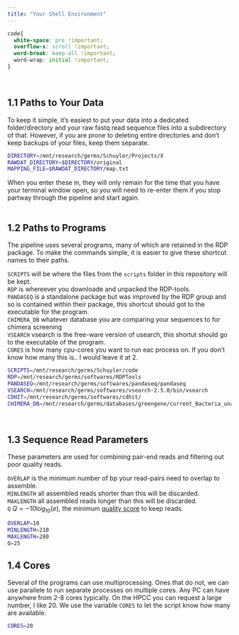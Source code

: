 ```yaml
---
title: "Your Shell Environment"
---
```

```css
code{
  white-space: pre !important;
  overflow-x: scroll !important;
  word-break: keep-all !important;
  word-wrap: initial !important;
}
```
<br>

## 1.1 Paths to Your Data

To keep it simple, it's easiest to put your data into a dedicated folder/directory and your raw fastq read sequence files into a subdirectory of that. However, if you are prone to deleting entire directories and don't keep backups of your files, keep them separate.

```bash
DIRECTORY=/mnt/research/germs/Schuyler/Projects/X
RAWDAT_DIRECTORY=$DIRECTORY/original
MAPPING_FILE=$RAWDAT_DIRECTORY/map.txt
```

When you enter these in, they will only remain for the time that you have your terminal window open, so you will need to re-enter them if you stop partway through the pipeline and start again.
<br><br>

## 1.2 Paths to Programs

The pipeline uses several programs, many of which are retained in the RDP package. To make the commands simple, it is easier to give these shortcut names to their paths.

`SCRIPTS` will be where the files from the `scripts` folder in this repository will be kept.<br>
`RDP` is whereever you downloade and unpacked the RDP-tools.<br>
`PANDASEQ` is a standalone package but was improved by the RDP group and so is contained within their package, this shortcut should got to the executable for the program.<br>
`CHIMERA_DB` whatever database you are comparing your sequences to for chimera screening<br>
`VSEARCH` vsearch is the free-ware version of usearch, this shortut should go to the executable of the program.<br>
`CORES` is how many cpu-cores you want to run eac process on. If you don't know how many this is.. I would leave it at 2.<br>

```bash
SCRIPTS=/mnt/research/germs/Schuyler/code
RDP=/mnt/research/germs/softwares/RDPTools
PANDASEQ=/mnt/research/germs/softwares/pandaseq/pandaseq
VSEARCH=/mnt/research/germs/softwares/vsearch-2.5.0/bin/vsearch
CDHIT=/mnt/research/germs/softwares/cdhit/
CHIMERA_DB=/mnt/research/germs/databases/greengene/current_Bacteria_unaligned.fa
```
<br>

## 1.3 Sequence Read Parameters

These parameters are used for combining pair-end reads and filtering out poor quality reads.

`OVERLAP` is the minimum number of bp your read-pairs need to overlap to assemble.<br>
`MINLENGTH` all assembled reads shorter than this will be discarded.<br>
`MAXLENGTH` all assembled reads longer than this will be discarded.<br>
`Q` $Q = -10\log_{10}(e)$, the minimum <a href="https://www.drive5.com/usearch/manual/quality_score.html" target="_blank">quality score</a> to keep reads.

```bash
OVERLAP=10 
MINLENGTH=210
MAXLENGTH=280
Q=25
```

## 1.4 Cores

Several of the programs can use multiprocessing. Ones that do not, we can use parallele to run separate processes on multiple cores. Any PC can have anywhere from 2-8 cores typically. On the HPCC you can request a large number, I like 20. We use the variable `CORES` to let the script know how many are available.

```bash
CORES=20
```
